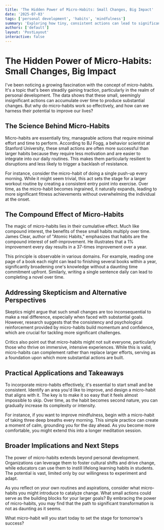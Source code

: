 ```yaml
---
title: 'The Hidden Power of Micro-Habits: Small Changes, Big Impact'
date: '2025-07-03'
tags: ['personal development', 'habits', 'mindfulness']
summary: 'Exploring how tiny, consistent actions can lead to significant life changes by harnessing the power of micro-habits.'
authors: ['default']
layout: 'PostLayout'
interactive: false
---
```


# The Hidden Power of Micro-Habits: Small Changes, Big Impact

I've been noticing a growing fascination with the concept of micro-habits. It's a topic that's been steadily gaining traction, particularly in the realm of personal development. The data shows that these small, seemingly insignificant actions can accumulate over time to produce substantial changes. But why do micro-habits work so effectively, and how can we harness their potential to improve our lives?

## The Science Behind Micro-Habits

Micro-habits are essentially tiny, manageable actions that require minimal effort and time to perform. According to BJ Fogg, a behavior scientist at Stanford University, these small actions are often more successful than larger habits because they require less motivation and are easier to integrate into our daily routines. This makes them particularly resilient to disruptions and less likely to trigger a backlash of resistance.

For instance, consider the micro-habit of doing a single push-up every morning. While it might seem trivial, this act sets the stage for a larger workout routine by creating a consistent entry point into exercise. Over time, as the micro-habit becomes ingrained, it naturally expands, leading to more significant fitness achievements without overwhelming the individual at the onset.

## The Compound Effect of Micro-Habits

The magic of micro-habits lies in their cumulative effect. Much like compound interest, the benefits of these small habits multiply over time. James Clear, author of "Atomic Habits," emphasizes that habits are the compound interest of self-improvement. He illustrates that a 1% improvement every day results in a 37-times improvement over a year.

This principle is observable in various domains. For example, reading one page of a book each night can lead to finishing several books within a year, significantly broadening one's knowledge without a daunting time commitment upfront. Similarly, writing a single sentence daily can lead to completing a novel over time.

## Addressing Skepticism and Alternative Perspectives

Skeptics might argue that such small changes are too inconsequential to make a real difference, especially when faced with substantial goals. However, research suggests that the consistency and psychological reinforcement provided by micro-habits build momentum and confidence, which are crucial for tackling more significant challenges.

Critics also point out that micro-habits might not suit everyone, particularly those who thrive on immersive, intensive experiences. While this is valid, micro-habits can complement rather than replace larger efforts, serving as a foundation upon which more substantial actions are built.

## Practical Applications and Takeaways

To incorporate micro-habits effectively, it's essential to start small and be consistent. Identify an area you'd like to improve, and design a micro-habit that aligns with it. The key is to make it so easy that it feels almost impossible to skip. Over time, as the habit becomes second nature, you can gradually increase its complexity or intensity.

For instance, if you want to improve mindfulness, begin with a micro-habit of taking three deep breaths every morning. This simple practice can create a moment of calm, grounding you for the day ahead. As you become more comfortable, you might extend this into a longer meditation session.

## Broader Implications and Next Steps

The power of micro-habits extends beyond personal development. Organizations can leverage them to foster cultural shifts and drive change, while educators can use them to instill lifelong learning habits in students. The potential is vast, limited only by our willingness to experiment and adapt.

As you reflect on your own routines and aspirations, consider what micro-habits you might introduce to catalyze change. What small actions could serve as the building blocks for your larger goals? By embracing the power of micro-habits, you may find that the path to significant transformation is not as daunting as it seems.

What micro-habit will you start today to set the stage for tomorrow's success?
